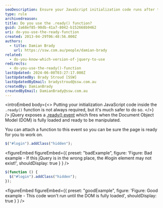 ```yaml
---
seoDescription: Ensure your JavaScript initialization code runs after the page's DOM is fully loaded and ready for manipulation by utilizing the .ready() function.
type: rule
archivedreason:
title: Do you use the .ready() function?
guid: 2a68ef85-90db-41a7-8042-b152668b9462
uri: do-you-use-the-ready-function
created: 2013-04-29T06:48:56.000Z
authors:
  - title: Damian Brady
    url: https://ssw.com.au/people/damian-brady
related:
  - do-you-know-which-version-of-jquery-to-use
redirects:
  - do-you-use-the-ready()-function
lastUpdated: 2024-06-08T03:27:17.000Z
lastUpdatedBy: Brady Stroud [SSW]
lastUpdatedByEmail: bradystroud@ssw.com.au
createdBy: DamianBrady
createdByEmail: DamianBrady@ssw.com.au
---
```


<introEmbed
  body={<>
Putting your initialization JavaScript code inside the `.ready()` function is not always required, but it's much safer to do so.
  </>}
/>
jQuery exposes a [.ready() event](https://api.jquery.com/ready) which fires when the Document Object Model (DOM) is fully loaded and ready to be manipulated.

You can attach a function to this event so you can be sure the page is ready for you to work on.

```js
$("#login").addClass("hidden");
```

<figureEmbed figureEmbed={{
  preset: "badExample",
  figure: 'Figure: Bad example - If this jQuery is in the wrong place, the #login element may not exist!',
  shouldDisplay: true
} } />


```js
$(function () {
  $("#login").addClass("hidden");
});
```

<figureEmbed figureEmbed={{
  preset: "goodExample",
  figure: 'Figure: Good example - This code won\'t run until the DOM is fully loaded',
  shouldDisplay: true
} } />
